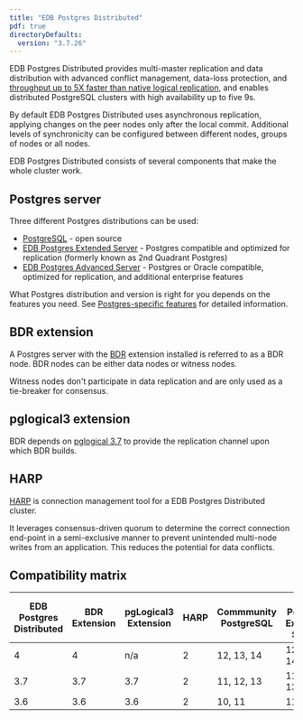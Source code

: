 ```yaml
---
title: "EDB Postgres Distributed"
pdf: true
directoryDefaults:
  version: "3.7.26"
---
```

EDB Postgres Distributed provides multi-master replication and data distribution with advanced conflict management, data-loss protection, and [throughput up to 5X faster than native logical replication](https://www.enterprisedb.com/blog/performance-improvements-edb-postgres-distributed), and enables distributed PostgreSQL clusters with high availability up to five 9s.

By default EDB Postgres Distributed uses asynchronous replication, applying changes on the peer nodes only after the local commit. Additional levels of synchronicity can be configured between different nodes, groups of nodes or all nodes.

EDB Postgres Distributed consists of several components that make the whole cluster work.

## Postgres server

Three different Postgres distributions can be used:

- [PostgreSQL](https://www.postgresql.org/) - open source
- [EDB Postgres Extended Server](/pge/latest) - Postgres compatible and optimized for replication (formerly known as 2nd Quadrant Postgres)
- [EDB Postgres Advanced Server](/epas/latest) - Postgres or Oracle compatible, optimized for replication, and additional enterprise features

What Postgres distribution and version is right for you depends on the features you need. See [Postgres-specific features](/pgd/3.7/bdr/#postgres-specific-features) for detailed information.


## BDR extension

A Postgres server with the [BDR](bdr) extension installed is referred to as a BDR
node. BDR nodes can be either data nodes or witness nodes.

Witness nodes don't participate in data replication and are only used as a
tie-breaker for consensus.

## pglogical3 extension

BDR depends on [pglogical 3.7](pglogical) to provide the replication
channel upon which BDR builds.

## HARP

[HARP](harp) is connection management tool for a EDB Postgres Distributed cluster.

It leverages consensus-driven quorum to determine the correct connection end-point
in a semi-exclusive manner to prevent unintended multi-node writes from an
application. This reduces the potential for data conflicts.


## Compatibility matrix

| EDB Postgres <br/> Distributed | BDR <br/> Extension | pgLogical3 <br/> Extension | HARP | Commmunity <br/> PostgreSQL | EDB Postgres <br/> Extended Server | EDB Postgres <br/> Advanced Server | PGD <br/> CLI |
| ------------------------------ | ------------------- | -------------------------- | ---- | --------------------------- | ---------------------------------- | ---------------------------------- | ------------- |
| 4                              | 4                   | n/a                        | 2    | 12, 13, 14                  | 12, 13, 14                         | 12, 13, 14                         | 1             |
| 3.7                            | 3.7                 | 3.7                        | 2    | 11, 12, 13                  | 11r2, 12, 13                      | 11, 12, 13                              | n/a           |
| 3.6                            | 3.6                 | 3.6                        | 2    | 10, 11                      | 11r1                              | n/a                                | n/a           |
